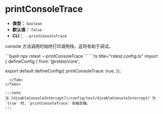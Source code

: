 # printConsoleTrace

- **类型：** `boolean`
- **默认值：** `false`
- **CLI：** `--printConsoleTrace`

console 方法调用时始终打印调用栈，这将有助于调试。


<Tabs defaultValue='rstest.config.ts'>
  <Tab label="CLI">
  ```bash
  npx rstest --printConsoleTrace
  ```
  </Tab>
  <Tab label="rstest.config.ts">
```ts title="rstest.config.ts"
import { defineConfig } from '@rstest/core';

export default defineConfig({
  printConsoleTrace: true,
});
```
  </Tab>
</Tabs>

:::note
当 [disableConsoleIntercept](/config/test/disableConsoleIntercept) 为 `true` 时，`printConsoleTrace` 将被忽略。
:::
